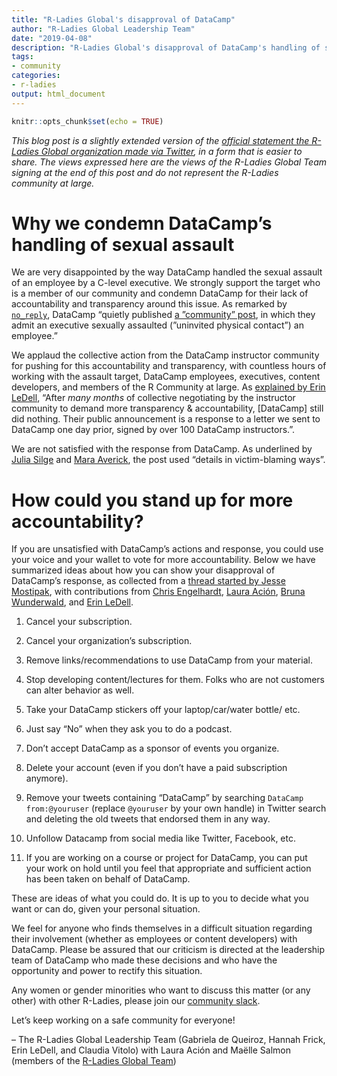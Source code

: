 ```yaml
---
title: "R-Ladies Global's disapproval of DataCamp"
author: "R-Ladies Global Leadership Team"
date: "2019-04-08"
description: "R-Ladies Global's disapproval of DataCamp's handling of sexual assault"
tags: 
- community
categories:
- r-ladies
output: html_document
---
```


```r
knitr::opts_chunk$set(echo = TRUE)
```

_This blog post is a slightly extended version of the [official statement the R-Ladies Global organization made via Twitter](https://twitter.com/RLadiesGlobal/status/1114507499728769024), in a form that is easier to share. The views expressed here are the views of the R-Ladies Global Team signing at the end of this post and do not represent the R-Ladies community at large._

# Why we condemn DataCamp's handling of sexual assault

We are very disappointed by the way DataCamp handled the sexual assault of an employee by a C-level executive. We strongly support the target who is a member of our community and condemn DataCamp for their lack of accountability and transparency around this issue. As remarked by [`no_reply`](https://twitter.com/no_reply/status/1113923302915837958), DataCamp "quietly published [a "community" post](https://www.datacamp.com/community/blog/note-to-our-community), in which they admit an executive sexually assaulted ("uninvited physical contact") an employee."

We applaud the collective action from the DataCamp instructor community for pushing for this accountability and transparency, with countless hours of working with the assault target, DataCamp employees, executives, content developers, and members of the R Community at large. As [explained by Erin LeDell](https://twitter.com/ledell/status/1114238844503609344), "After *many months* of collective negotiating by the instructor community to demand more transparency & accountability, [DataCamp] still did nothing. Their public announcement is a response to a letter we sent to DataCamp one day prior, signed by over 100 DataCamp instructors.".

We are not satisfied with the response from DataCamp. As underlined by [Julia Silge](https://twitter.com/juliasilge/status/1113996214561923072) and [Mara Averick](https://twitter.com/dataandme/status/1113939480300355584), the post used "details in victim-blaming ways".

# How could you stand up for more accountability?

If you are unsatisfied with DataCamp's actions and response, you could use your voice and your wallet to vote for more accountability. Below we have summarized ideas about how you can show your disapproval of DataCamp’s response, as collected from a [thread started by Jesse Mostipak](https://twitter.com/kierisi/status/1113945904698892289), with contributions from [Chris Engelhardt](https://twitter.com/EngelhardtCR), [Laura Ación](https://twitter.com/_lacion_/status/1113960425174052864), [Bruna Wunderwald](https://twitter.com/bwundervald/status/1114907322441244672), and [Erin LeDell](https://twitter.com/ledell/status/1115138789293211649).

1. Cancel your subscription.

2. Cancel your organization's subscription.

3. Remove links/recommendations to use DataCamp from your material.

4. Stop developing content/lectures for them. Folks who are not customers can alter behavior as well.

5. Take your DataCamp stickers off your laptop/car/water bottle/ etc. 

6. Just say "No" when they ask you to do a podcast.

7. Don't accept DataCamp as a sponsor of events you organize.

8. Delete your account (even if you don't have a paid subscription anymore).

9. Remove your tweets containing “DataCamp" by searching `DataCamp from:@youruser` (replace `@youruser` by your own handle) in Twitter search and deleting the old tweets that endorsed them in any way.

10. Unfollow Datacamp from social media like Twitter, Facebook, etc.

11. If you are working on a course or project for DataCamp, you can put your work on hold until you feel that appropriate and sufficient action has been taken on behalf of DataCamp.


These are ideas of what you could do. It is up to you to decide what you want or can do, given your personal situation. 

We feel for anyone who finds themselves in a difficult situation regarding their involvement (whether as employees or content developers) with DataCamp. Please be assured that our criticism is directed at the leadership team of DataCamp who made these decisions and who have the opportunity and power to rectify this situation.

Any women or gender minorities who want to discuss this matter (or any other) with other R-Ladies, please join our [community slack](https://rladies-community-slack.herokuapp.com/).

Let's keep working on a safe community for everyone!

-- The R-Ladies Global Leadership Team (Gabriela de Queiroz, Hannah Frick, Erin LeDell, and Claudia Vitolo) with Laura Ación and Maëlle Salmon (members of the [R-Ladies Global Team](https://rladies.org/about-us/team/))

